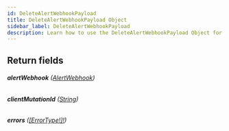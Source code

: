 ```yaml
---
id: DeleteAlertWebhookPayload
title: DeleteAlertWebhookPayload Object
sidebar_label: DeleteAlertWebhookPayload
description: Learn how to use the DeleteAlertWebhookPayload Object for 's API.
---
```


## Return fields

###### <b>alertWebhook</b> ([AlertWebhook](api/schema/object/AlertWebhook.mdx))

###### <b>clientMutationId</b> ([String](api/schema/scalar/String.mdx))

###### <b>errors</b> ([[ErrorType!]!](api/schema/object/ErrorType.mdx))
